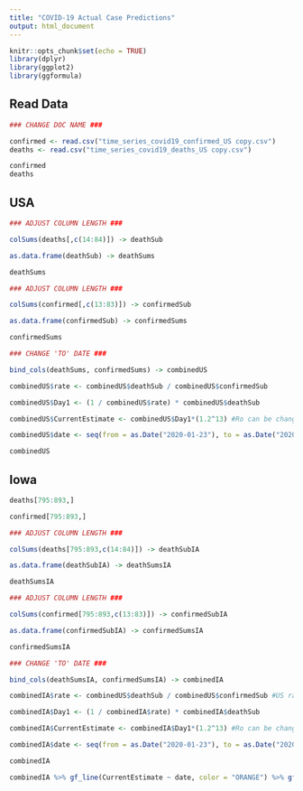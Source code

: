 ```yaml
---
title: "COVID-19 Actual Case Predictions"
output: html_document
---
```


```r
knitr::opts_chunk$set(echo = TRUE)
library(dplyr)
library(ggplot2)
library(ggformula)
```

## Read Data

```r

### CHANGE DOC NAME ###

confirmed <- read.csv("time_series_covid19_confirmed_US copy.csv")
deaths <- read.csv("time_series_covid19_deaths_US copy.csv")

confirmed
deaths

```

## USA

```r

### ADJUST COLUMN LENGTH ###

colSums(deaths[,c(14:84)]) -> deathSub

as.data.frame(deathSub) -> deathSums

deathSums

```

```r

### ADJUST COLUMN LENGTH ###

colSums(confirmed[,c(13:83)]) -> confirmedSub

as.data.frame(confirmedSub) -> confirmedSums

confirmedSums

```

```r

### CHANGE 'TO' DATE ###

bind_cols(deathSums, confirmedSums) -> combinedUS

combinedUS$rate <- combinedUS$deathSub / combinedUS$confirmedSub

combinedUS$Day1 <- (1 / combinedUS$rate) * combinedUS$deathSub

combinedUS$CurrentEstimate <- combinedUS$Day1*(1.2^13) #Ro can be changed

combinedUS$date <- seq(from = as.Date("2020-01-23"), to = as.Date("2020-04-02"), by = 'day')

combinedUS

```


## Iowa

```r
deaths[795:893,]

confirmed[795:893,]

```

```r

### ADJUST COLUMN LENGTH ###

colSums(deaths[795:893,c(14:84)]) -> deathSubIA

as.data.frame(deathSubIA) -> deathSumsIA

deathSumsIA

```

```r

### ADJUST COLUMN LENGTH ###

colSums(confirmed[795:893,c(13:83)]) -> confirmedSubIA

as.data.frame(confirmedSubIA) -> confirmedSumsIA

confirmedSumsIA

```

```r

### CHANGE 'TO' DATE ###

bind_cols(deathSumsIA, confirmedSumsIA) -> combinedIA

combinedIA$rate <- combinedUS$deathSub / combinedUS$confirmedSub #US rate

combinedIA$Day1 <- (1 / combinedIA$rate) * combinedIA$deathSub

combinedIA$CurrentEstimate <- combinedIA$Day1*(1.2^13) #Ro can be changed

combinedIA$date <- seq(from = as.Date("2020-01-23"), to = as.Date("2020-04-02"), by = 'day')

combinedIA

```

```r

combinedIA %>% gf_line(CurrentEstimate ~ date, color = "ORANGE") %>% gf_line(confirmedSub ~ date, color = "RED")

```

